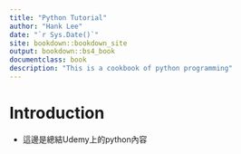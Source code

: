 ```yaml
--- 
title: "Python Tutorial"
author: "Hank Lee"
date: "`r Sys.Date()`"
site: bookdown::bookdown_site
output: bookdown::bs4_book
documentclass: book
description: "This is a cookbook of python programming"
---
```


# Introduction {.unnumbered}

* 這邊是總結Udemy上的python內容   
